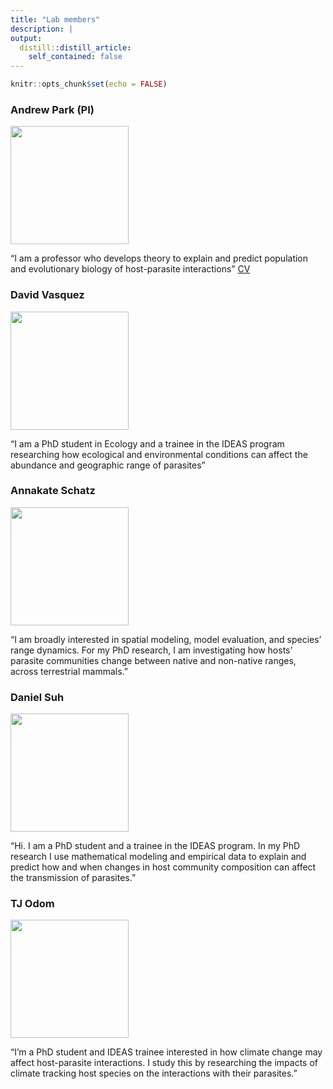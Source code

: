 ```yaml
---
title: "Lab members"
description: |
output:
  distill::distill_article:
    self_contained: false
---
```



```r
knitr::opts_chunk$set(echo = FALSE)
```

### Andrew Park (PI)

![](images/andrew.jpg){width=50mm}

"I am a professor who develops theory to explain and predict population and evolutionary biology of host-parasite interactions" [CV](resources/parkCVmay2021.pdf) 



### David Vasquez

![](images/david.png){width=50mm}

"I am a PhD student in Ecology and a trainee in the IDEAS program researching how ecological and environmental conditions can affect the abundance and geographic range of parasites"


### Annakate Schatz

![](images/annakate.jpg){width=50mm}

"I am broadly interested in spatial modeling, model evaluation, and species’ range dynamics. For my PhD research, I am investigating how hosts’ parasite communities change between native and non-native ranges, across terrestrial mammals."



### Daniel Suh

![](images/daniel.png){width=50mm}

"Hi. I am a PhD student and a trainee in the IDEAS program. In my PhD research I use mathematical modeling and empirical data to explain and predict how and when changes in host community composition can affect the transmission of parasites."


### TJ Odom

![](images/TJ.png){width=50mm}

"I'm a PhD student and IDEAS trainee interested in how climate change may affect host-parasite interactions. I study this by researching the impacts of climate tracking host species on the interactions with their parasites."

